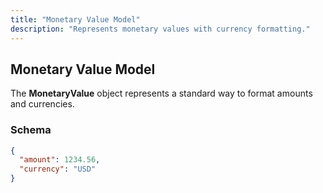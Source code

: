 ```yaml
---
title: "Monetary Value Model"
description: "Represents monetary values with currency formatting."
---
```


## Monetary Value Model

The **MonetaryValue** object represents a standard way to format amounts and currencies.

### **Schema**
```json
{
  "amount": 1234.56,
  "currency": "USD"
}
